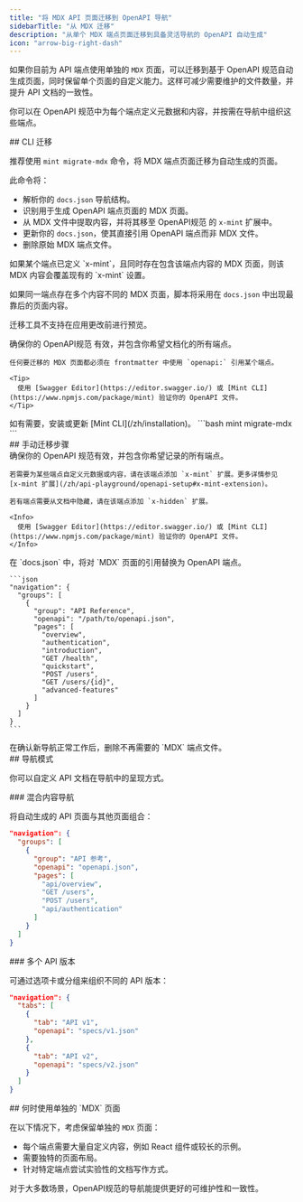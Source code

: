 ```yaml
---
title: "将 MDX API 页面迁移到 OpenAPI 导航"
sidebarTitle: "从 MDX 迁移"
description: "从单个 MDX 端点页面迁移到具备灵活导航的 OpenAPI 自动生成"
icon: "arrow-big-right-dash"
---
```


如果你目前为 API 端点使用单独的 `MDX` 页面，可以迁移到基于 OpenAPI 规范自动生成页面，同时保留单个页面的自定义能力。这样可减少需要维护的文件数量，并提升 API 文档的一致性。

你可以在 OpenAPI 规范中为每个端点定义元数据和内容，并按需在导航中组织这些端点。

<div id="cli-migration">
  ## CLI 迁移
</div>

推荐使用 `mint migrate-mdx` 命令，将 MDX 端点页面迁移为自动生成的页面。

此命令将：

* 解析你的 `docs.json` 导航结构。
* 识别用于生成 OpenAPI 端点页面的 MDX 页面。
* 从 MDX 文件中提取内容，并将其移至 OpenAPI规范 的 `x-mint` 扩展中。
* 更新你的 `docs.json`，使其直接引用 OpenAPI 端点而非 MDX 文件。
* 删除原始 MDX 端点文件。

<Info>
  如果某个端点已定义 `x-mint`，且同时存在包含该端点内容的 MDX 页面，则该 MDX 内容会覆盖现有的 `x-mint` 设置。

  如果同一端点存在多个内容不同的 MDX 页面，脚本将采用在 `docs.json` 中出现最靠后的页面内容。

  迁移工具不支持在应用更改前进行预览。
</Info>

<Steps>
  <Step title="准备你的 OpenAPI 规范。">
    确保你的 OpenAPI规范 有效，并包含你希望文档化的所有端点。

    任何要迁移的 MDX 页面都必须在 frontmatter 中使用 `openapi:` 引用某个端点。

    <Tip>
      使用 [Swagger Editor](https://editor.swagger.io/) 或 [Mint CLI](https://www.npmjs.com/package/mint) 验证你的 OpenAPI 文件。
    </Tip>
  </Step>

  <Step title="安装 Mint CLI">
    如有需要，安装或更新 [Mint CLI](/zh/installation)。
  </Step>

  <Step title="运行迁移命令。">
    ```bash
    mint migrate-mdx
    ```
  </Step>
</Steps>

<div id="manual-migration-steps">
  ## 手动迁移步骤
</div>

<Steps>
  <Step title="准备你的 OpenAPI 规范。">
    确保你的 OpenAPI 规范有效，并包含你希望记录的所有端点。

    若需要为某些端点自定义元数据或内容，请在该端点添加 `x-mint` 扩展。更多详情参见 [x-mint 扩展](/zh/api-playground/openapi-setup#x-mint-extension)。

    若有端点需要从文档中隐藏，请在该端点添加 `x-hidden` 扩展。

    <Info>
      使用 [Swagger Editor](https://editor.swagger.io/) 或 [Mint CLI](https://www.npmjs.com/package/mint) 验证你的 OpenAPI 文件。
    </Info>
  </Step>

  <Step title="更新你的导航结构。">
    在 `docs.json` 中，将对 `MDX` 页面的引用替换为 OpenAPI 端点。

    ```json
    "navigation": {
      "groups": [
        {
          "group": "API Reference",
          "openapi": "/path/to/openapi.json",
          "pages": [
            "overview",
            "authentication",
            "introduction",
            "GET /health",
            "quickstart", 
            "POST /users",
            "GET /users/{id}",
            "advanced-features"
          ]
        }
      ]
    }
    ```
  </Step>

  <Step title="移除旧的 MDX 文件。">
    在确认新导航正常工作后，删除不再需要的 `MDX` 端点文件。
  </Step>
</Steps>

<div id="navigation-patterns">
  ## 导航模式
</div>

你可以自定义 API 文档在导航中的呈现方式。

<div id="mixed-content-navigation">
  ### 混合内容导航
</div>

将自动生成的 API 页面与其他页面组合：

```json
"navigation": {
  "groups": [
    {
      "group": "API 参考",
      "openapi": "openapi.json",
      "pages": [
        "api/overview",
        "GET /users",
        "POST /users", 
        "api/authentication"
      ]
    }
  ]
}
```

<div id="multiple-api-versions">
  ### 多个 API 版本
</div>

可通过选项卡或分组来组织不同的 API 版本：

```json
"navigation": {
  "tabs": [
    {
      "tab": "API v1",
      "openapi": "specs/v1.json"
    },
    {
      "tab": "API v2", 
      "openapi": "specs/v2.json"
    }
  ]
}
```

<div id="when-to-use-individual-mdx-pages">
  ## 何时使用单独的 `MDX` 页面
</div>

在以下情况下，考虑保留单独的 `MDX` 页面：

* 每个端点需要大量自定义内容，例如 React 组件或较长的示例。
* 需要独特的页面布局。
* 针对特定端点尝试实验性的文档写作方式。

对于大多数场景，OpenAPI规范的导航能提供更好的可维护性和一致性。
